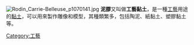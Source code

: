 {{Expand language|1=en|time=2021-01-09T13:18:37+00:00}}
[[File:Rodin_Carrie-Belleuse_p1070141.jpg|thumb]]
'''泥膠'''又叫做'''工藝黏土'''，是一種[[工藝|工藝]]用途的[[黏土|黏土]]，可以用來製作雕像和模型，其種類繁多，包括陶泥、紙黏土、塑膠黏土等。

{{Culture-stub}}
[[Category:工藝|Category:工藝]]